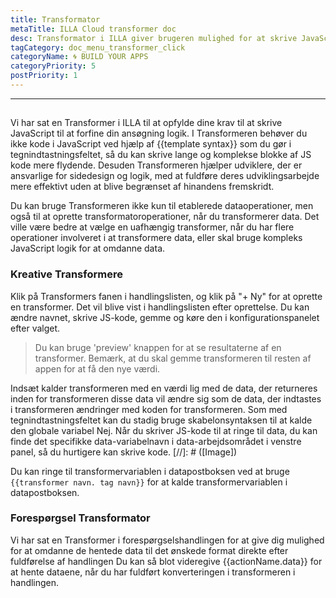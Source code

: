 ```yaml
---
title: Transformator
metaTitle: ILLA Cloud transformer doc
desc: Transformator i ILLA giver brugeren mulighed for at skrive JavaScript for at forfine applikationslogikken
tagCategory: doc_menu_transformer_click
categoryName: 🌀 BUILD YOUR APPS
categoryPriority: 5
postPriority: 1
---
```


* * *

## <Heading hidden>Transformator</Heading>

Vi har sat en Transformer i ILLA til at opfylde dine krav til at skrive JavaScript til at forfine din ansøgning logik. I Transformeren behøver du ikke kode i JavaScript ved hjælp af {{template syntax}} som du gør i tegnindtastningsfeltet, så du kan skrive lange og komplekse blokke af JS kode mere flydende. Desuden Transformeren hjælper udviklere, der er ansvarlige for sidedesign og logik, med at fuldføre deres udviklingsarbejde mere effektivt uden at blive begrænset af hinandens fremskridt.

Du kan bruge Transformeren ikke kun til etablerede dataoperationer, men også til at oprette transformatoroperationer, når du transformerer data. Det ville være bedre at vælge en uafhængig transformer, når du har flere operationer involveret i at transformere data, eller skal bruge kompleks JavaScript logik for at omdanne data.

### Kreative Transformere

Klik på Transformers fanen i handlingslisten, og klik på "+ Ny" for at oprette en transformer. Det vil blive vist i handlingslisten efter oprettelse. Du kan ændre navnet, skrive JS-kode, gemme og køre den i konfigurationspanelet efter valget.

> Du kan bruge 'preview' knappen for at se resultaterne af en transformer. Bemærk, at du skal gemme transformeren til resten af appen for at få den nye værdi.

Indsæt kalder transformeren med en værdi lig med de data, der returneres inden for transformeren disse data vil ændre sig som de data, der indtastes i transformeren ændringer med koden for transformeren. Som med tegnindtastningsfeltet kan du stadig bruge skabelonsyntaksen til at kalde den globale variabel Nej. Når du skriver JS-kode til at ringe til data, du kan finde det specifikke data-variabelnavn i data-arbejdsområdet i venstre panel, så du hurtigere kan skrive kode.
[//]\: # ([Image])

Du kan ringe til transformervariablen i datapostboksen ved at bruge `{{transformer navn. tag navn}}` for at kalde transformervariablen i datapostboksen.

### Forespørgsel Transformator

Vi har sat en Transformer i forespørgselshandlingen for at give dig mulighed for at omdanne de hentede data til det ønskede format direkte efter fuldførelse af handlingen Du kan så blot videregive {{actionName.data}} for at hente dataene, når du har fuldført konverteringen i transformeren i handlingen.
